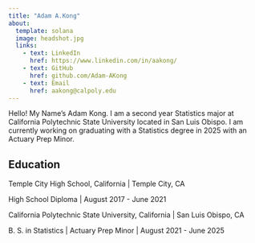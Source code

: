 ```yaml
---
title: "Adam A.Kong"
about:
  template: solana
  image: headshot.jpg
  links:
    - text: LinkedIn
      href: https://www.linkedin.com/in/aakong/
    - text: GitHub
      href: github.com/Adam-AKong
    - text: Email
      href: aakong@calpoly.edu
---
```


Hello! My Name's Adam Kong. I am a second year Statistics major at California Polytechnic State University located in San Luis Obispo. I am currently working on graduating with a Statistics degree in 2025 with an Actuary Prep Minor.

## Education

Temple City High School, California \| Temple City, CA

High School Diploma \| August 2017 - June 2021

California Polytechnic State University, California \| San Luis Obispo, CA

B. S. in Statistics \| Actuary Prep Minor \| August 2021 - June 2025
